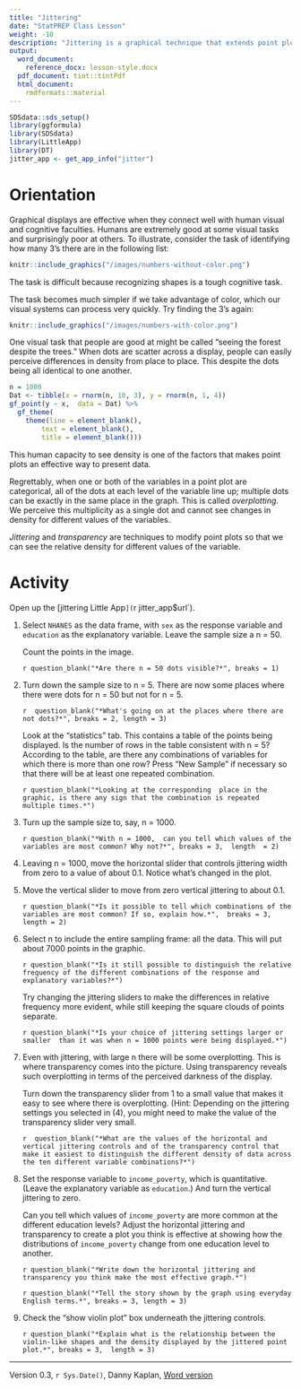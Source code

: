 ```yaml
---
title: "Jittering"
date: "StatPREP Class Lesson"
weight: -10
description: "Jittering is a graphical technique that extends point plots to make them more informative about categorical variables."
output:
  word_document:
    reference_docx: lesson-style.docx
  pdf_document: tint::tintPdf
  html_document:
    rmdformats::material
---
```



```r
SDSdata::sds_setup()
library(ggformula)
library(SDSdata)
library(LittleApp)
library(DT)
jitter_app <- get_app_info("jitter")
```

# Orientation

Graphical displays are effective when they connect well with human visual and cognitive  faculties. Humans are extremely good at some visual tasks and surprisingly poor at others. To illustrate,  consider the task of identifying how many 3's there are in the following list:

```r
knitr::include_graphics("/images/numbers-without-color.png") 
```

The task is difficult because recognizing shapes is a tough cognitive task.

The task becomes much simpler if we take advantage of color, which our visual systems can process very quickly. Try finding the 3's again:

```r
knitr::include_graphics("/images/numbers-with-color.png") 
```

One visual task that people are good at might be called "seeing the forest despite the trees." When dots are scatter across a display, people can easily perceive differences in density from  place to place. This despite the dots being all identical to one another.

```r
n = 1000
Dat <- tibble(x = rnorm(n, 10, 3), y = rnorm(n, 1, 4))
gf_point(y ~ x,  data = Dat) %>%
  gf_theme(
    theme(line = element_blank(),
        text = element_blank(),
        title = element_blank()))
```


This human capacity to see density is one of the factors that makes point plots an effective way to present  data.

Regrettably, when one or both of the variables in a point plot are categorical, all of the dots at each level of the variable line up; multiple dots can be exactly in the same place in  the graph. This is called *overplotting*. We perceive this multiplicity as a single dot and cannot see changes in density for different values of the variables.

*Jittering* and *transparency* are techniques to modify point plots so that we can see the relative density for different values of the variable.

# Activity

Open up the [jittering Little App`](`r jitter_app$url`).  

1. Select `NHANES` as the data frame,  with `sex` as the response variable and `education` as the explanatory variable.  Leave the sample size a n = 50.

    Count the points in the image. 
    
    `r question_blank("*Are there n = 50 dots visible?*", breaks = 1)` 

2. Turn down the sample size to n = 5. There are now some places where there were dots for n = 50 but not for n = 5. 
    
    `r  question_blank("*What's going on at the places where there are not dots?*", breaks = 2, length = 3)`
    
    Look at the "statistics" tab. This contains a table of the points being displayed. Is the number of rows in the table consistent with n = 5? According to the table, are there any combinations of variables for which there is more than one row? Press "New Sample" if necessary so that there will be at least one repeated combination. 
    
    `r question_blank("*Looking at the corresponding  place in the graphic, is there any sign that the combination is repeated multiple times.*")`
    
2. Turn up the sample size to, say, n = 1000. 

    `r question_blank("*With n = 1000,  can you tell which values of the variables are most common? Why not?*", breaks = 3,  length  = 2)`
    
2. Leaving n = 1000, move the horizontal slider that controls jittering width from zero to a value of about 0.1. Notice what's changed in the plot.

3. Move the vertical slider to move from zero vertical jittering to about 0.1.

    `r question_blank("*Is it possible to tell which combinations of the variables are most common? If so, explain how.*",  breaks = 3, length = 2)`
    
4. Select n to include the entire sampling frame: all the data. This will put about 7000 points in the graphic. 

    `r question_blank("*Is it still possible to distinguish the relative frequency of the different combinations of the response and explanatory variables?*")`

    Try changing the jittering sliders to make the differences in relative frequency more evident, while still keeping the square clouds of points separate. 
    
    `r question_blank("*Is your choice of jittering settings larger or smaller  than it was when n = 1000 points were being displayed.*")`
    
5.  Even with jittering, with large n there will be some overplotting. This is where transparency comes into  the picture. Using transparency reveals such overplotting in  terms of the perceived darkness of the display.

     Turn down  the transparency slider from 1 to a small value that makes it easy to see where there is overplotting. (Hint: Depending on the jittering settings you selected in (4), you might need to make the value of the transparency slider very small.
     
     `r  question_blank("*What are the values of the horizontal and vertical jittering controls and of the transparency control that make it easiest to distinguish the different density of data across the ten different variable combinations?*")`
     
6.  Set the response variable to `income_poverty`, which is quantitative. (Leave the explanatory variable as `education`.) And turn  the vertical jittering to zero. 

    Can you tell which values of `income_poverty` are more common at the different education levels? Adjust the horizontal jittering and transparency to create a plot you think is effective at showing how the distributions  of `income_poverty` change from one education level to another. 
    
    
    `r question_blank("*Write down the horizontal jittering and transparency you think make the most effective graph.*")`
    
    `r question_blank("*Tell the story shown by the graph using everyday English terms.*", breaks = 3, length = 3)`
    
7. Check the "show violin plot" box underneath the jittering controls.

    `r question_blank("*Explain what is the relationship between the violin-like shapes and the density displayed by the jittered point plot.*", breaks = 3,  length = 3)`

----------------------

Version 0.3, `r Sys.Date()`, Danny Kaplan, [Word version](`r paste0("/word-versions/",tools::file_path_sans_ext(knitr::current_input()), ".docx")`) 